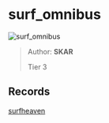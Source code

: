
# surf_omnibus

![surf_omnibus](https://raw.githubusercontent.com/Sayt123/SurfMapPics/Maps-and-bonuses/csgo/surf_omnibus.jpg)

> Author: **SKAR**
>
> Tier 3

## Records

[surfheaven](https://surfheaven.eu/map/surf_omnibus)
